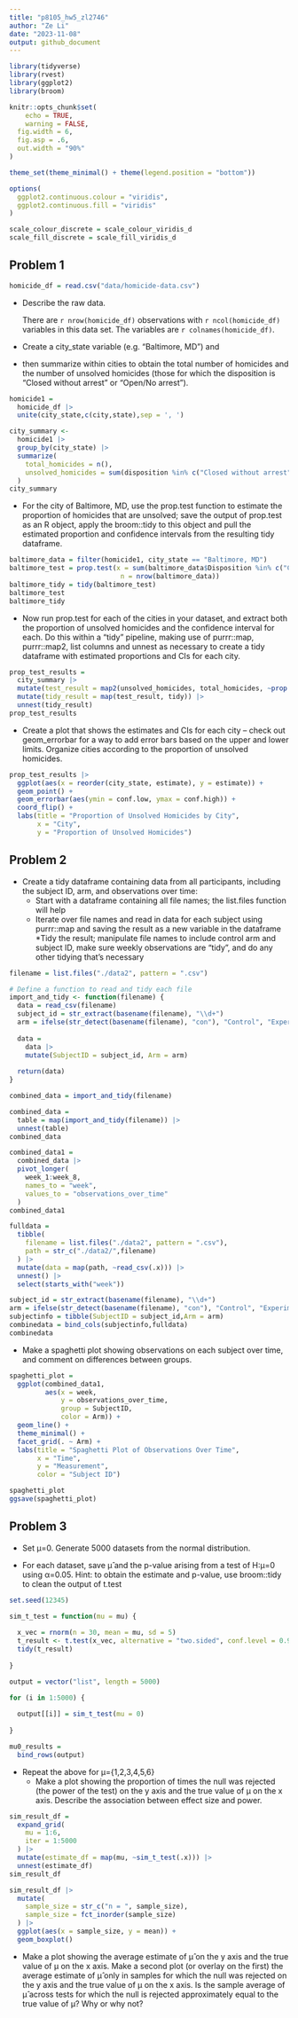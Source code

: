 ```yaml
---
title: "p8105_hw5_zl2746"
author: "Ze Li"
date: "2023-11-08"
output: github_document
---
```


```r
library(tidyverse)
library(rvest)
library(ggplot2)
library(broom)

knitr::opts_chunk$set(
	echo = TRUE,
	warning = FALSE,
  fig.width = 6,
  fig.asp = .6,
  out.width = "90%"
)

theme_set(theme_minimal() + theme(legend.position = "bottom"))

options(
  ggplot2.continuous.colour = "viridis",
  ggplot2.continuous.fill = "viridis"
)

scale_colour_discrete = scale_colour_viridis_d
scale_fill_discrete = scale_fill_viridis_d
```

## Problem 1

```r
homicide_df = read.csv("data/homicide-data.csv")
```

* Describe the raw data.
  
  There are `r nrow(homicide_df)` observations with `r ncol(homicide_df)` variables in this data set. The variables are `r colnames(homicide_df)`.
  
* Create a city_state variable (e.g. “Baltimore, MD”) and 
* then summarize within cities to obtain the total number of homicides and the number of unsolved homicides (those for which the disposition is “Closed without arrest” or “Open/No arrest”).

```r
homicide1 = 
  homicide_df |>
  unite(city_state,c(city,state),sep = ', ')

city_summary <- 
  homicide1 |>
  group_by(city_state) |>
  summarize(
    total_homicides = n(),
    unsolved_homicides = sum(disposition %in% c("Closed without arrest", "Open/No arrest"))
  )
city_summary
```

* For the city of Baltimore, MD, use the prop.test function to estimate the proportion of homicides that are unsolved; save the output of prop.test as an R object, apply the broom::tidy to this object and pull the estimated proportion and confidence intervals from the resulting tidy dataframe.

```r
baltimore_data = filter(homicide1, city_state == "Baltimore, MD")
baltimore_test = prop.test(x = sum(baltimore_data$Disposition %in% c("Closed without arrest", "Open/No arrest")),
                            n = nrow(baltimore_data))
baltimore_tidy = tidy(baltimore_test)
baltimore_test
baltimore_tidy
```

* Now run prop.test for each of the cities in your dataset, and extract both the proportion of unsolved homicides and the confidence interval for each. Do this within a “tidy” pipeline, making use of purrr::map, purrr::map2, list columns and unnest as necessary to create a tidy dataframe with estimated proportions and CIs for each city.

```r
prop_test_results =
  city_summary |>
  mutate(test_result = map2(unsolved_homicides, total_homicides, ~prop.test(x = .x, n = .y))) |>
  mutate(tidy_result = map(test_result, tidy)) |>
  unnest(tidy_result)
prop_test_results
```

* Create a plot that shows the estimates and CIs for each city – check out geom_errorbar for a way to add error bars based on the upper and lower limits. Organize cities according to the proportion of unsolved homicides.

```r
prop_test_results |>
  ggplot(aes(x = reorder(city_state, estimate), y = estimate)) +
  geom_point() +
  geom_errorbar(aes(ymin = conf.low, ymax = conf.high)) +
  coord_flip() +
  labs(title = "Proportion of Unsolved Homicides by City",
       x = "City",
       y = "Proportion of Unsolved Homicides")
```



## Problem 2

* Create a tidy dataframe containing data from all participants, including the subject ID, arm, and observations over time:
  * Start with a dataframe containing all file names; the list.files function will help
  * Iterate over file names and read in data for each subject using purrr::map and saving the result as a new variable in the dataframe
  *Tidy the result; manipulate file names to include control arm and subject ID, make sure weekly observations are “tidy”, and do any other tidying that’s necessary
  
```r
filename = list.files("./data2", pattern = ".csv")

# Define a function to read and tidy each file
import_and_tidy <- function(filename) {
  data = read_csv(filename)
  subject_id = str_extract(basename(filename), "\\d+") 
  arm = ifelse(str_detect(basename(filename), "con"), "Control", "Experimental") 
  
  data = 
    data |>
    mutate(SubjectID = subject_id, Arm = arm)
  
  return(data)
}

combined_data = import_and_tidy(filename)

combined_data = 
  table = map(import_and_tidy(filename)) |>
  unnest(table)
combined_data

combined_data1 = 
  combined_data |>
  pivot_longer(
    week_1:week_8, 
    names_to = "week",
    values_to = "observations_over_time"
  )
combined_data1
```

```r
fulldata = 
  tibble(
    filename = list.files("./data2", pattern = ".csv"),
    path = str_c("./data2/",filename)
  ) |>
  mutate(data = map(path, ~read_csv(.x))) |>
  unnest() |>
  select(starts_with("week"))

subject_id = str_extract(basename(filename), "\\d+") 
arm = ifelse(str_detect(basename(filename), "con"), "Control", "Experimental")
subjectinfo = tibble(SubjectID = subject_id,Arm = arm)
combinedata = bind_cols(subjectinfo,fulldata)
combinedata
```

* Make a spaghetti plot showing observations on each subject over time, and comment on differences between groups.

```r
spaghetti_plot =
  ggplot(combined_data1, 
         aes(x = week, 
             y = observations_over_time, 
             group = SubjectID, 
             color = Arm)) +
  geom_line() +
  theme_minimal() +
  facet_grid(. ~ Arm) +
  labs(title = "Spaghetti Plot of Observations Over Time",
       x = "Time",
       y = "Measurement",
       color = "Subject ID")

spaghetti_plot
ggsave(spaghetti_plot)
```

## Problem 3

* Set μ=0. Generate 5000 datasets from the normal distribution.

* For each dataset, save μ̂ and the p-value arising from a test of H:μ=0 using α=0.05. Hint: to obtain the estimate and p-value, use broom::tidy to clean the output of t.test

```r
set.seed(12345)

sim_t_test = function(mu = mu) {
  
  x_vec = rnorm(n = 30, mean = mu, sd = 5)
  t_result <- t.test(x_vec, alternative = "two.sided", conf.level = 0.95)
  tidy(t_result)
  
}

output = vector("list", length = 5000)

for (i in 1:5000) {
  
  output[[i]] = sim_t_test(mu = 0)
  
}

mu0_results = 
  bind_rows(output)
```

* Repeat the above for μ={1,2,3,4,5,6}
  * Make a plot showing the proportion of times the null was rejected (the power of the test) on the y axis and the true value of μ on the x axis. Describe the association between effect size and power.

```r
sim_result_df =
  expand_grid(
    mu = 1:6,
    iter = 1:5000
  ) |> 
  mutate(estimate_df = map(mu, ~sim_t_test(.x))) |> 
  unnest(estimate_df)
sim_result_df

sim_result_df |> 
  mutate(
    sample_size = str_c("n = ", sample_size),
    sample_size = fct_inorder(sample_size)
  ) |> 
  ggplot(aes(x = sample_size, y = mean)) + 
  geom_boxplot()

```

  * Make a plot showing the average estimate of μ̂ on the y axis and the true value of μ on the x axis. Make a second plot (or overlay on the first) the average estimate of μ̂ only in samples for which the null was rejected on the y axis and the true value of μ on the x axis. Is the sample average of μ̂ across tests for which the null is rejected approximately equal to the true value of μ? Why or why not?
  
```r

```

